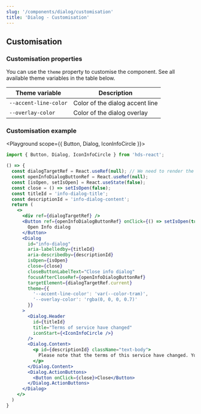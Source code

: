 ```yaml
---
slug: '/components/dialog/customisation'
title: 'Dialog - Customisation'
---
```




## Customisation

### Customisation properties

You can use the `theme` property to customise the component. See all available theme variables in the table below.

| Theme variable        | Description                     |
| --------------------- | ------------------------------- |
| `--accent-line-color` | Color of the dialog accent line |
| `--overlay-color`     | Color of the dialog overlay     |

### Customisation example

<Playground scope={{ Button, Dialog, IconInfoCircle }}>

```jsx
import { Button, Dialog, IconInfoCircle } from 'hds-react';

() => {
  const dialogTargetRef = React.useRef(null); // We need to render the dialog into a div inside the Playground component to ensure correct dialog styles in the HDS documentation. The dialog will be rendered into the document body by default.
  const openInfoDialogButtonRef = React.useRef(null);
  const [isOpen, setIsOpen] = React.useState(false);
  const close = () => setIsOpen(false);
  const titleId = 'info-dialog-title';
  const descriptionId = 'info-dialog-content';
  return (
    <>
      <div ref={dialogTargetRef} />
      <Button ref={openInfoDialogButtonRef} onClick={() => setIsOpen(true)}>
        Open Info dialog
      </Button>
      <Dialog
        id="info-dialog"
        aria-labelledby={titleId}
        aria-describedby={descriptionId}
        isOpen={isOpen}
        close={close}
        closeButtonLabelText="Close info dialog"
        focusAfterCloseRef={openInfoDialogButtonRef}
        targetElement={dialogTargetRef.current}
        theme={{
          '--accent-line-color': 'var(--color-tram)',
          '--overlay-color': 'rgba(0, 0, 0, 0.7)'
        }}
      >
        <Dialog.Header
          id={titleId}
          title="Terms of service have changed"
          iconStart={<IconInfoCircle />}
        />
        <Dialog.Content>
          <p id={descriptionId} className="text-body">
            Please note that the terms of this service have changed. You can review the changes in the user settings.
          </p>
        </Dialog.Content>
        <Dialog.ActionButtons>
          <Button onClick={close}>Close</Button>
        </Dialog.ActionButtons>
      </Dialog>
    </>
  )
}
```

</Playground>
